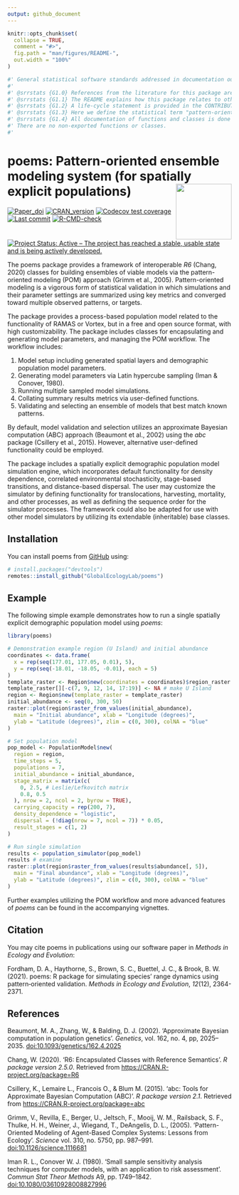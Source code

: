 ```yaml
---
output: github_document
---
```


<!-- README.md is generated from README.Rmd. Please edit that file -->

```r
knitr::opts_chunk$set(
  collapse = TRUE,
  comment = "#>",
  fig.path = "man/figures/README-",
  out.width = "100%"
)
```

```r
#' General statistical software standards addressed in documentation outside of .R files
#'
#' @srrstats {G1.0} References from the literature for this package are given in the References section of this document.
#' @srrstats {G1.1} The README explains how this package relates to other algorithms.
#' @srrstats {G1.2} A life-cycle statement is provided in the CONTRIBUTING.md document.
#' @srrstats {G1.3} Here we define the statistical term "pattern-oriented modeling."
#' @srrstats {G1.4} All documentation of functions and classes is done with roxygen2 tags. 
#' There are no non-exported functions or classes.
#' 
```

# poems: Pattern-oriented ensemble modeling system (for spatially explicit populations) <img src='man/figures/logo.svg' align="right" height="125" />

<!-- badges: start -->
[![Paper_doi](https://img.shields.io/badge/doi-10.1111/2041--210X.13720-orange.svg)](https://doi.org/10.1111/2041-210X.13720)
[![CRAN_version](https://www.r-pkg.org/badges/version/poems)](https://cran.r-project.org/package=poems)
[![Codecov test coverage](https://codecov.io/gh/GlobalEcologyLab/poems/branch/main/graph/badge.svg)](https://app.codecov.io/gh/GlobalEcologyLab/poems?branch=main)
[![Last commit](https://img.shields.io/github/last-commit/GlobalEcologyLab/poems.svg)](https://github.com/GlobalEcologyLab/poems/commits/main)
[![R-CMD-check](https://github.com/GlobalEcologyLab/poems/actions/workflows/R-CMD-check.yaml/badge.svg)](https://github.com/GlobalEcologyLab/poems/actions/workflows/R-CMD-check.yaml)
[![Project Status: Active – The project has reached a stable, usable state and is being actively developed.](https://www.repostatus.org/badges/latest/active.svg)](https://www.repostatus.org/#active)
<!-- badges: end -->

The poems package provides a framework of interoperable *R6* (Chang, 2020) classes
for building ensembles of viable models via the pattern-oriented modeling (POM)
approach (Grimm et al., 2005). Pattern-oriented modeling is a vigorous form of 
statistical validation in which simulations and their parameter settings are
summarized using key metrics and converged toward multiple observed patterns,
or targets.

The package provides a process-based population model related to the 
functionality of RAMAS or Vortex, but in a free and open source 
format, with high customizability. The package includes classes for encapsulating and 
generating model parameters, and managing the POM workflow. The workflow includes:

1. Model setup including generated spatial layers and demographic population 
   model parameters.
1. Generating model parameters via Latin hypercube sampling (Iman & Conover, 1980).
1. Running multiple sampled model simulations.
1. Collating summary results metrics via user-defined functions.
1. Validating and selecting an ensemble of models that best match known patterns.

By default, model validation and selection utilizes an approximate Bayesian computation 
(ABC) approach (Beaumont et al., 2002) using the *abc* package (Csillery et al., 2015). 
However, alternative user-defined functionality could be employed. 

The package includes a spatially explicit demographic population model simulation
engine, which incorporates default functionality for density dependence, correlated 
environmental stochasticity, stage-based transitions, and distance-based dispersal. 
The user may customize the simulator by defining functionality for translocations, 
harvesting, mortality, and other processes, as well as defining the sequence order 
for the simulator processes. The framework could also be adapted for use with other 
model simulators by utilizing its extendable (inheritable) base classes.

## Installation

You can install poems from [GitHub](https://github.com/) using:

``` r
# install.packages("devtools")
remotes::install_github("GlobalEcologyLab/poems")
```
## Example

The following simple example demonstrates how to run a single spatially explicit 
demographic population model using *poems*:

```r
library(poems)

# Demonstration example region (U Island) and initial abundance
coordinates <- data.frame(
  x = rep(seq(177.01, 177.05, 0.01), 5),
  y = rep(seq(-18.01, -18.05, -0.01), each = 5)
)
template_raster <- Region$new(coordinates = coordinates)$region_raster # full extent
template_raster[][-c(7, 9, 12, 14, 17:19)] <- NA # make U Island
region <- Region$new(template_raster = template_raster)
initial_abundance <- seq(0, 300, 50)
raster::plot(region$raster_from_values(initial_abundance),
  main = "Initial abundance", xlab = "Longitude (degrees)",
  ylab = "Latitude (degrees)", zlim = c(0, 300), colNA = "blue"
)

# Set population model
pop_model <- PopulationModel$new(
  region = region,
  time_steps = 5,
  populations = 7,
  initial_abundance = initial_abundance,
  stage_matrix = matrix(c(
    0, 2.5, # Leslie/Lefkovitch matrix
    0.8, 0.5
  ), nrow = 2, ncol = 2, byrow = TRUE),
  carrying_capacity = rep(200, 7),
  density_dependence = "logistic",
  dispersal = (!diag(nrow = 7, ncol = 7)) * 0.05,
  result_stages = c(1, 2)
)

# Run single simulation
results <- population_simulator(pop_model)
results # examine
raster::plot(region$raster_from_values(results$abundance[, 5]),
  main = "Final abundance", xlab = "Longitude (degrees)",
  ylab = "Latitude (degrees)", zlim = c(0, 300), colNA = "blue"
)
```

Further examples utilizing the POM workflow and more advanced features of *poems*
can be found in the accompanying vignettes.

## Citation

You may cite poems in publications using our software paper in *Methods in Ecology and Evolution*:

Fordham, D. A., Haythorne, S., Brown, S. C., Buettel, J. C., & Brook, B. W. (2021). poems: R package for simulating species' range dynamics using pattern‐oriented validation. *Methods in Ecology and Evolution*, *12*(12), 2364-2371.

## References

Beaumont, M. A., Zhang, W., & Balding, D. J. (2002). 'Approximate Bayesian computation
in population genetics'. *Genetics*, vol. 162, no. 4, pp, 2025–2035.
<doi:10.1093/genetics/162.4.2025>

Chang, W. (2020). 'R6: Encapsulated Classes with Reference Semantics'. *R package version 2.5.0*. 
Retrieved from  <https://CRAN.R-project.org/package=R6>

Csillery, K., Lemaire L., Francois O., & Blum M. (2015). 'abc: Tools for Approximate 
Bayesian Computation (ABC)'. *R package version 2.1*. Retrieved from 
<https://CRAN.R-project.org/package=abc>

Grimm, V., Revilla, E., Berger, U., Jeltsch, F., Mooij, W. M., Railsback, S. F.,
Thulke, H. H., Weiner, J., Wiegand, T., DeAngelis, D. L., (2005). 'Pattern-Oriented
Modeling of Agent-Based Complex Systems: Lessons from Ecology'. *Science*
vol. 310, no. 5750, pp. 987–991. <doi:10.1126/science.1116681>

Iman R. L., Conover W. J. (1980). 'Small sample sensitivity analysis techniques for computer 
models, with an application to risk assessment'. *Commun Stat Theor Methods* A9, pp. 1749–1842.
<doi:10.1080/03610928008827996>

